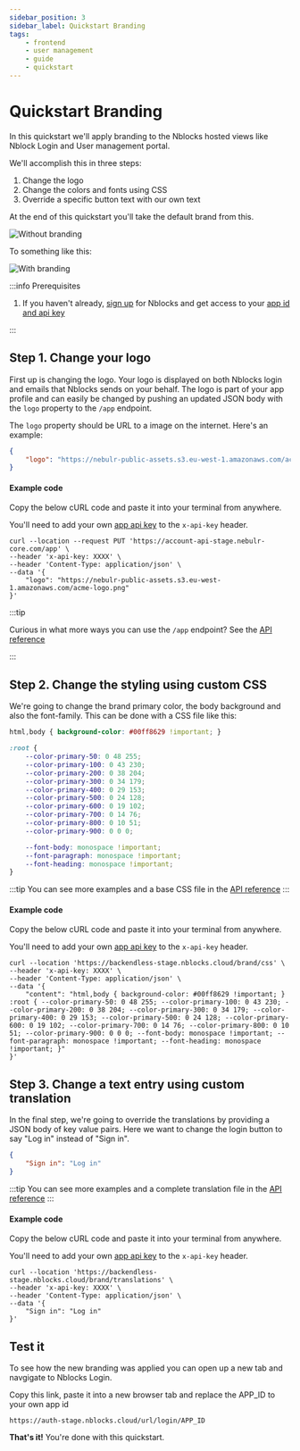 ```yaml
---
sidebar_position: 3
sidebar_label: Quickstart Branding
tags:
    - frontend
    - user management
    - guide
    - quickstart
---
```



# Quickstart Branding

In this quickstart we'll apply branding to the Nblocks hosted views like Nblock Login and User management portal.

We'll accomplish this in three steps:
1. Change the logo
1. Change the colors and fonts using CSS
1. Override a specific button text with our own text

At the end of this quickstart you'll take the default brand from this.

![Without branding](../assets/branding/login-screen.png)

To something like this:

![With branding](../assets/branding/branding-example.png)

:::info Prerequisites

1. If you haven't already, [sign up](/docs/getting-started/signup) for Nblocks and get access to your [app id and api key](/docs/getting-started/id-and-keys) 

:::

## Step 1. Change your logo
First up is changing the logo. Your logo is displayed on both Nblocks login and emails that Nblocks sends on your behalf. The logo is part of your app profile and can easily be changed by pushing an updated JSON body with the `logo` property to the `/app` endpoint.

The `logo` property should be URL to a image on the internet. Here's an example:

```json
{
    "logo": "https://nebulr-public-assets.s3.eu-west-1.amazonaws.com/acme-logo.png"
}
```

#### Example code

<Tabs>
<TabItem value="curl" label="cURL" default>

Copy the below cURL code and paste it into your terminal from anywhere.

You'll need to add your own [app api key](/docs/getting-started/id-and-keys) to the `x-api-key` header.

```shell
curl --location --request PUT 'https://account-api-stage.nebulr-core.com/app' \
--header 'x-api-key: XXXX' \
--header 'Content-Type: application/json' \
--data '{
    "logo": "https://nebulr-public-assets.s3.eu-west-1.amazonaws.com/acme-logo.png"
}'
```

:::tip

Curious in what more ways you can use the  `/app` endpoint? See the [API reference](https://nebulr-group.github.io/nblocks-api-docs/#update-app-profile)

:::
</TabItem>

</Tabs>

## Step 2. Change the styling using custom CSS

We're going to change the brand primary color, the body background and also the font-family. This can be done with a CSS file like this:

```css
html,body { background-color: #00ff8629 !important; }

:root {
    --color-primary-50: 0 48 255;
    --color-primary-100: 0 43 230;
    --color-primary-200: 0 38 204;
    --color-primary-300: 0 34 179;
    --color-primary-400: 0 29 153;
    --color-primary-500: 0 24 128;
    --color-primary-600: 0 19 102;
    --color-primary-700: 0 14 76;
    --color-primary-800: 0 10 51;
    --color-primary-900: 0 0 0;

    --font-body: monospace !important;
    --font-paragraph: monospace !important;
    --font-heading: monospace !important;
}
```

:::tip
You can see more examples and a base CSS file in the [API reference](https://nebulr-group.github.io/nblocks-api-docs/#set-custom-css)
:::

#### Example code

<Tabs>
<TabItem value="curl" label="cURL" default>

Copy the below cURL code and paste it into your terminal from anywhere.

You'll need to add your own [app api key](/docs/getting-started/id-and-keys) to the `x-api-key` header.

```shell
curl --location 'https://backendless-stage.nblocks.cloud/brand/css' \
--header 'x-api-key: XXXX' \
--header 'Content-Type: application/json' \
--data '{
    "content": "html,body { background-color: #00ff8629 !important; } :root { --color-primary-50: 0 48 255; --color-primary-100: 0 43 230; --color-primary-200: 0 38 204; --color-primary-300: 0 34 179; --color-primary-400: 0 29 153; --color-primary-500: 0 24 128; --color-primary-600: 0 19 102; --color-primary-700: 0 14 76; --color-primary-800: 0 10 51; --color-primary-900: 0 0 0; --font-body: monospace !important; --font-paragraph: monospace !important; --font-heading: monospace !important; }"
}'
```

</TabItem>

</Tabs>


## Step 3. Change a text entry using custom translation
In the final step, we're going to override the translations by providing a JSON body of key value pairs. Here we want to change the login button to say "Log in" instead of "Sign in".

```json
{
    "Sign in": "Log in"
}
```
:::tip
You can see more examples and a complete translation file in the [API reference](https://nebulr-group.github.io/nblocks-api-docs/#set-custom-translations)
:::

#### Example code

<Tabs>
<TabItem value="curl" label="cURL" default>

Copy the below cURL code and paste it into your terminal from anywhere.

You'll need to add your own [app api key](/docs/getting-started/id-and-keys) to the `x-api-key` header.

```shell
curl --location 'https://backendless-stage.nblocks.cloud/brand/translations' \
--header 'x-api-key: XXXX' \
--header 'Content-Type: application/json' \
--data '{
    "Sign in": "Log in"
}'
```

</TabItem>

</Tabs>

## Test it
To see how the new branding was applied you can open up a new tab and navgigate to Nblocks Login.

Copy this link, paste it into a new browser tab and replace the APP_ID to your own app id
```
https://auth-stage.nblocks.cloud/url/login/APP_ID
```

**That's it!** You're done with this quickstart.